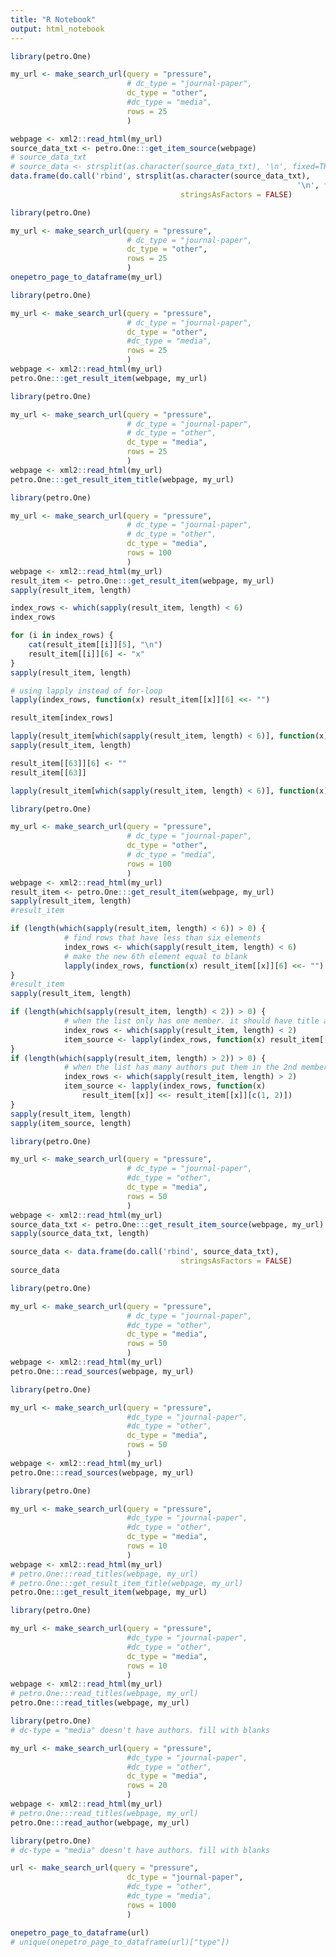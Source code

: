 ```yaml
---
title: "R Notebook"
output: html_notebook
---
```


```r
library(petro.One)

my_url <- make_search_url(query = "pressure", 
                          # dc_type = "journal-paper",
                          dc_type = "other",
                          #dc_type = "media",
                          rows = 25
                          )

webpage <- xml2::read_html(my_url)
source_data_txt <- petro.One:::get_item_source(webpage)
# source_data_txt
# source_data <- strsplit(as.character(source_data_txt), '\n', fixed=TRUE)
data.frame(do.call('rbind', strsplit(as.character(source_data_txt),
                                                                '\n', fixed=TRUE)),
                                      stringsAsFactors = FALSE)
```

```r
library(petro.One)

my_url <- make_search_url(query = "pressure", 
                          # dc_type = "journal-paper",
                          dc_type = "other",
                          rows = 25
                          )
onepetro_page_to_dataframe(my_url)
```

```r
library(petro.One)

my_url <- make_search_url(query = "pressure", 
                          # dc_type = "journal-paper",
                          dc_type = "other",
                          #dc_type = "media",
                          rows = 25
                          )
webpage <- xml2::read_html(my_url)
petro.One:::get_result_item(webpage, my_url)
```

```r
library(petro.One)

my_url <- make_search_url(query = "pressure", 
                          # dc_type = "journal-paper",
                          # dc_type = "other",
                          dc_type = "media",
                          rows = 25
                          )
webpage <- xml2::read_html(my_url)
petro.One:::get_result_item_title(webpage, my_url)
```


```r
library(petro.One)

my_url <- make_search_url(query = "pressure", 
                          # dc_type = "journal-paper",
                          # dc_type = "other",
                          dc_type = "media",
                          rows = 100
                          )
webpage <- xml2::read_html(my_url)
result_item <- petro.One:::get_result_item(webpage, my_url)
sapply(result_item, length)

```


```r
index_rows <- which(sapply(result_item, length) < 6)
index_rows
```

```r
for (i in index_rows) {
    cat(result_item[[i]][5], "\n")
    result_item[[i]][6] <- "x"
}
sapply(result_item, length)
```


```r
# using lapply instead of for-loop
lapply(index_rows, function(x) result_item[[x]][6] <<- "")
```


```r
result_item[index_rows]
```

```r
lapply(result_item[which(sapply(result_item, length) < 6)], function(x) x[6] <- " ")
sapply(result_item, length)
```


```r
result_item[[63]][6] <- ""
result_item[[63]]
```

```r
lapply(result_item[which(sapply(result_item, length) < 6)], function(x) x[7])
```


```r
library(petro.One)

my_url <- make_search_url(query = "pressure", 
                          # dc_type = "journal-paper",
                          dc_type = "other",
                          # dc_type = "media",
                          rows = 100
                          )
webpage <- xml2::read_html(my_url)
result_item <- petro.One:::get_result_item(webpage, my_url)
sapply(result_item, length)
#result_item
```

```r
if (length(which(sapply(result_item, length) < 6)) > 0) {
            # find rows that have less than six elements
            index_rows <- which(sapply(result_item, length) < 6)
            # make the new 6th element equal to blank
            lapply(index_rows, function(x) result_item[[x]][6] <<- "")
}
#result_item
sapply(result_item, length)
```

```r
if (length(which(sapply(result_item, length) < 2)) > 0) {
            # when the list only has one member. it should have title and authors
            index_rows <- which(sapply(result_item, length) < 2)
            item_source <- lapply(index_rows, function(x) result_item[[x]][2] <<- "")
} 
if (length(which(sapply(result_item, length) > 2)) > 0) {
            # when the list has many authors put them in the 2nd member
            index_rows <- which(sapply(result_item, length) > 2)
            item_source <- lapply(index_rows, function(x) 
                result_item[[x]] <<- result_item[[x]][c(1, 2)])
}
sapply(result_item, length)
sapply(item_source, length)
```

```r
library(petro.One)

my_url <- make_search_url(query = "pressure", 
                          # dc_type = "journal-paper",
                          #dc_type = "other",
                          dc_type = "media",
                          rows = 50
                          )
webpage <- xml2::read_html(my_url)
source_data_txt <- petro.One:::get_result_item_source(webpage, my_url)
sapply(source_data_txt, length)
```

```r
source_data <- data.frame(do.call('rbind', source_data_txt),
                                      stringsAsFactors = FALSE)
source_data
```

```r
library(petro.One)

my_url <- make_search_url(query = "pressure", 
                          # dc_type = "journal-paper",
                          #dc_type = "other",
                          dc_type = "media",
                          rows = 50
                          )
webpage <- xml2::read_html(my_url)
petro.One:::read_sources(webpage, my_url)
```

```r
library(petro.One)

my_url <- make_search_url(query = "pressure", 
                          #dc_type = "journal-paper",
                          #dc_type = "other",
                          dc_type = "media",
                          rows = 50
                          )
webpage <- xml2::read_html(my_url)
petro.One:::read_sources(webpage, my_url)
```


```r
library(petro.One)

my_url <- make_search_url(query = "pressure", 
                          #dc_type = "journal-paper",
                          #dc_type = "other",
                          dc_type = "media",
                          rows = 10
                          )
webpage <- xml2::read_html(my_url)
# petro.One:::read_titles(webpage, my_url)
# petro.One:::get_result_item_title(webpage, my_url)
petro.One:::get_result_item(webpage, my_url)
```

```r
library(petro.One)

my_url <- make_search_url(query = "pressure", 
                          #dc_type = "journal-paper",
                          #dc_type = "other",
                          dc_type = "media",
                          rows = 10
                          )
webpage <- xml2::read_html(my_url)
# petro.One:::read_titles(webpage, my_url)
petro.One:::read_titles(webpage, my_url)
```
```r
library(petro.One)
# dc-type = "media" doesn't have authors. fill with blanks

my_url <- make_search_url(query = "pressure", 
                          #dc_type = "journal-paper",
                          #dc_type = "other",
                          dc_type = "media",
                          rows = 20
                          )
webpage <- xml2::read_html(my_url)
# petro.One:::read_titles(webpage, my_url)
petro.One:::read_author(webpage, my_url)
```

```r
library(petro.One)
# dc-type = "media" doesn't have authors. fill with blanks

url <- make_search_url(query = "pressure", 
                          dc_type = "journal-paper",
                          #dc_type = "other",
                          #dc_type = "media",
                          rows = 1000
                          )

onepetro_page_to_dataframe(url)
# unique(onepetro_page_to_dataframe(url)["type"])
```

```r

```

